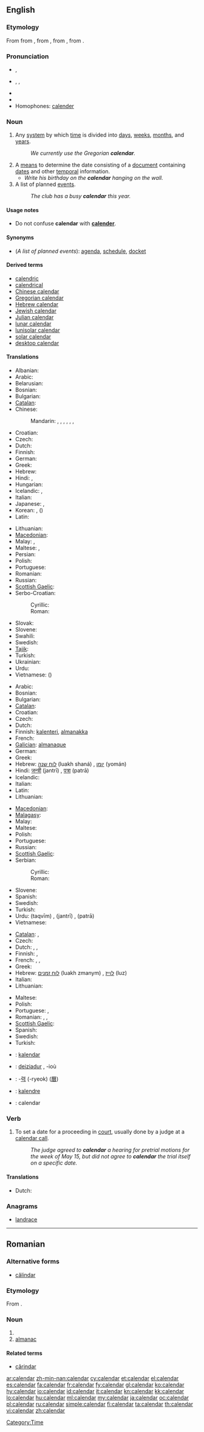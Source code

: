{{wikipedia}}
{{Wikisource1911Enc|Calendar}}
==English==

===Etymology===
From {{etyl|fro}} {{term|calendier}} from {{etyl|la}} {{term|calendarium||account book}}, from {{term|calendae||the first day of the month}}, from {{term|calare||to announce solemnly, to call out (the sighting of the new moon)}}, from {{proto|Indo-European|kel-}}.

===Pronunciation===
* {{a|RP}} {{IPA|/ˈkæl.ən.də/}}, {{SAMPA|/"k{l.@n.d@/}}
* {{a|US}} {{enPR|kălʹəndər}}, {{IPA|/ˈkæl.ən.dɚ/}}, {{SAMPA|/"k{l.@n.d@`/}}
* {{audio|en-us-calendar.ogg|Audio (US)}}
* {{rhymes|əndə(r)}}
* Homophones: [[calender]]

===Noun===
{{en-noun}}

# Any [[system]] by which [[time]] is divided into [[day]]s, [[week]]s, [[month]]s, and [[year]]s.
#: ''We currently use the Gregorian '''calendar'''.''
# A [[means]] to determine the date consisting of a [[document]] containing [[date]]s and other [[temporal]] information.
#* ''Write his birthday on the '''calendar''' hanging on the wall.''
# A list of planned [[event]]s.
#: ''The club has a busy '''calendar''' this year.''

====Usage notes====
* Do not confuse '''calendar''' with '''[[calender]]'''.

====Synonyms====
* (''A list of planned events''): [[agenda]], [[schedule]], [[docket]]

====Derived terms====
* [[calendric]]
* [[calendrical]]
* [[Chinese calendar]]
* [[Gregorian calendar]]
* [[Hebrew calendar]]
* [[Jewish calendar]]
* [[Julian calendar]]
* [[lunar calendar]]
* [[lunisolar calendar]]
* [[solar calendar]]
* [[desktop calendar]]

====Translations====
{{trans-top|system by which time is divided}}
* Albanian: {{t|sq|kalendari|m|xs=Albanian}}
* Arabic: {{t-|ar|تقويم|alt=تَقْوِيم|tr=taqwiim}}
* Belarusian: {{t|be|календар|m|tr=kalendár|sc=Cyrl}}
* Bosnian: {{t-|bs|kalendar|m}}
* Bulgarian: {{t-|bg|календар|m|tr=kalendár}}
* [[Catalan]]: {{t-|ca|calendari|m}}
* Chinese:
*: Mandarin: {{t|zh|日曆|sc=Hani}}, {{t|zh|日历|tr=rìlì|sc=Hani}}, {{t|zh|曆|tr=lì|sc=Hani}}, {{t|zh|历|tr=lì|sc=Hani}}, {{t|zh|曆法|sc=Hani}}, {{t|zh|历法|tr=lìfǎ|sc=Hani}}, {{qualifier|colloquial}} {{t|zh|月份牌|tr=yuèfènpái|sc=Hani}}
* Croatian: {{t+|hr|kalendar|m}}
* Czech: {{t+|cs|kalendář|m}}
* Dutch: {{t+|nl|kalender|m}}
* Finnish: {{t+|fi|kalenteri}}
* German: {{t+|de|Kalender|m}}
* Greek: {{t+|el|ημερολόγιο|n|tr=imerológio}}
* Hebrew: {{t|he|לוח שנה|m|tr=luakh shana|sc=Hebr}}
* Hindi: {{t|hi|कालदर्शक|tr=kāldarśak|sc=Deva}}, {{t|hi|कैलेण्डर|tr=kaileṇḍar|sc=Deva}}
* Hungarian: {{t+|hu|naptár}}
* Icelandic: {{t-|is|tímatal|n}}, {{t+|is|dagatal|n}}
* Italian: {{t+|it|calendario|m}}
* Japanese: {{t|ja|暦|tr=[[こよみ]], koyomi|sc=Jpan}}, {{t|ja|カレンダー|tr=karendā|sc=Jpan}}
* Korean: {{t|ko|달력|tr=dallyeok|sc=Kore}}, {{t|ko|력|tr=-ryeok|alt=-력|sc=Kore}} ({{t|ko|曆|alt=-曆|sc=Kore}})
* Latin: {{t-|la|calendarium|m}}
{{trans-mid}}
* Lithuanian: {{t-|lt|kalendorius|m|xs=Lithuanian}}
* [[Macedonian]]: {{t|mk|календар|m|tr=kalendár|sc=Cyrl}}
* Malay: {{t+|ms|kalendar|xs=Malay}}, {{qualifier|rarely used}} {{t|ms|penanggalan}}
* Maltese: {{t-|mt|kalendarju|xs=Maltese}}, {{t-|mt|almanakk|xs=Maltese}}
* Persian: {{t+|fa|تقویم|tr=taqvim|sc=fa-Arab}}
* Polish: {{t+|pl|kalendarz|m}}
* Portuguese: {{t+|pt|calendário|m}}
* Romanian: {{t-|ro|calendar}}
* Russian: {{t|ru|календарь|m|tr=kalendár’|sc=Cyrl}}
* [[Scottish Gaelic]]: {{t|gd|mìosachan|m}}
* Serbo-Croatian:
*: Cyrillic: {{t|sh|календар|m|sc=Cyrl}}
*: Roman: {{t|sh|kalendar|m}}
* Slovak: {{t|sk|kalendár|m}}
* Slovene: {{t+|sl|koledar|m}}
* Swahili: {{t|sw|kalenda|xs=Swahili}}
* Swedish: {{t-|sv|kalender|c}}
* [[Tajik]]: {{t-|tg|тақвим|tr=taqvim|sc=Cyrl|xs=Tajik}}
* Turkish: {{t|tr|takvim}}
* Ukrainian: {{t|uk|календар|m|tr=kalendár|sc=Cyrl}}
* Urdu: {{t-|ur|تقویم|tr=taqvīm|sc=ur-Arab}}
* Vietnamese: {{t+|vi|lịch|xs=Vietnamese}} ({{t|vi|歷}})
{{trans-bottom}}

{{trans-top|means to determine the date}}
* Arabic: {{t-|ar|تقويم|alt=تَقْوِيم|tr=taqwiim}}
* Bosnian: {{t-|bs|kalendar|m}}
* Bulgarian: {{t-|bg|календар|tr=kalendar}}
* [[Catalan]]: {{t-|ca|calendari|m}}
* Croatian: {{t+|hr|kalendar|m}}
* Czech: {{t+|cs|kalendář|m}}
* Dutch: {{t+|nl|kalender|m}}
* Finnish: [[kalenteri]], {{qualifier|archaic}} [[almanakka]]
* French: {{t+|fr|calendrier|m}}
* [[Galician]]: [[almanaque]] {{m}}
* German: {{t+|de|Kalender|m}}
* Greek: {{t+|el|ημερολόγιο|n|tr=imerológio}}
* Hebrew: [[לוח שנה]] (luakh shaná) {{m}}, [[יומן]] (yomán) {{m}}
* Hindi: [[जन्त्री]] (jantrī) {{f}}, [[पत्रा]] (patrā) {{m}}
* Icelandic: {{t+|is|dagatal|n}}
* Italian: {{t+|it|calendario|m}}
* Latin: {{t-|la|calendarium|m}}
* Lithuanian: {{t-|lt|kalendorius|m|xs=Lithuanian}}
{{trans-mid}}
* [[Macedonian]]: {{tø|mk|календар|m|xs=Macedonian}}
* [[Malagasy]]: {{t|mg|kalandrier}}
* Malay: {{t+|ms|kalendar|xs=Malay}}
* Maltese: {{t-|mt|kalendarju|xs=Maltese}}
* Polish: {{t+|pl|kalendarz|m}}
* Portuguese: {{t+|pt|calendário|m}}
* Russian: {{t|ru|календарь|m|tr=kalendár’|sc=Cyrl}}
* [[Scottish Gaelic]]: {{t|gd|mìosachan|m}}
* Serbian:
*: Cyrillic: {{t-|sr|календар|m|sc=Cyrl}}
*: Roman: {{t-|sr|kalendar|m}}
* Slovene: {{t+|sl|koledar|m}}
* Spanish: {{t+|es|calendario|m}}
* Swedish: {{t-|sv|kalender|c}}
* Turkish: {{t|tr|takvim}}
* Urdu: {{ur-Arab|[[تقویم]]}} (taqvīm) {{f}}, {{ur-Arab|[[جنتری]]}} (jantrī) {{f}}, {{ur-Arab|[[پترا]]}} (patrā) {{m}}
* Vietnamese: {{t+|vi|lịch|xs=Vietnamese}}
{{trans-bottom}}

{{trans-top|a list of planned events}}
* [[Catalan]]: {{t-|ca|calendari|m}}, {{t+|ca|agenda|f}}
* Czech: {{t+|cs|kalendář|m}}
* Dutch: {{t+|nl|agenda|m}}, {{t-|nl|schema|n}}, {{t|nl|kalender|c}}
* Finnish: {{t-|fi|toimintakalenteri}}, {{t-|fi|aikataulu}}
* French: {{t|fr|agenda|m}}, {{t|fr|emploi du temps|m}}, {{t|fr|programme|m}}
* Greek: {{t+|el|πρόγραμμα|n|tr=prógramma}}
* Hebrew: [[לוח זמנים]] (luakh zmanym) {{m}}, [[לוײז]] (luz) {{m}}
* Italian: {{t+|it|calendario|m}}
* Lithuanian: {{t-|lt|kalendorius|m|xs=Lithuanian}}
{{trans-mid}}
* Maltese: {{t-|mt|kalendarju|xs=Maltese}}
* Polish: {{t+|pl|kalendarz|m}}
* Portuguese: {{t+|pt|agenda|f}}, {{t+|pt|calendário|m}}
* Romanian: {{t|ro|agendă|f}}, {{t|ro|program|n}}, {{t|ro|calendar |n}}
* [[Scottish Gaelic]]: {{t|gd|mìosachan|m}}
* Spanish: {{t+|es|agenda}}
* Swedish: {{t+|sv|agenda|c}}
* Turkish: {{t|tr|takvim}}
{{trans-bottom}}

{{checktrans-top}}
* {{ttbc|sq}}: [[kalendar]] {{m}}
* {{ttbc|br}}: [[deiziadur]] {{m}}, -ioù
* {{ttbc|ko}}: -[[력]] (-ryeok) ([[曆]])
* {{ttbc|nov}}: [[kalendre]]
* {{ttbc|ro}}: calendar {{n}}
{{trans-bottom}}

===Verb===
{{en-verb}}

# {{legal}} To set a date for a proceeding in [[court]], usually done by a judge at a [[calendar call]].
#: ''The judge agreed to '''calendar''' a hearing for pretrial motions for the week of May 15, but did not agree to '''calendar''' the trial itself on a specific date.''

====Translations====
{{trans-top|to set a date for a proceeding in court}}
* Dutch: {{t-|nl|vastleggen}}
{{trans-mid}}
{{trans-bottom}}

===Anagrams===
* [[landrace#English|landrace]]

[[Category:Time]]

----

==Romanian==

===Alternative forms===
* {{context|popular|lang=ro}} [[călindar]]

===Etymology===
From {{etyl|la|ro}} {{term|calendarium|calendārium|lang=la}}.

===Noun===
{{ro-noun|n|calendare}}

# {{l|en|calendar}}
# [[almanac]]

====Related terms====
* [[cărindar]]

[[ar:calendar]]
[[zh-min-nan:calendar]]
[[cy:calendar]]
[[et:calendar]]
[[el:calendar]]
[[es:calendar]]
[[fa:calendar]]
[[fr:calendar]]
[[fy:calendar]]
[[gl:calendar]]
[[ko:calendar]]
[[hy:calendar]]
[[io:calendar]]
[[id:calendar]]
[[it:calendar]]
[[kn:calendar]]
[[kk:calendar]]
[[lo:calendar]]
[[hu:calendar]]
[[ml:calendar]]
[[my:calendar]]
[[ja:calendar]]
[[oc:calendar]]
[[pl:calendar]]
[[ru:calendar]]
[[simple:calendar]]
[[fi:calendar]]
[[ta:calendar]]
[[th:calendar]]
[[vi:calendar]]
[[zh:calendar]]